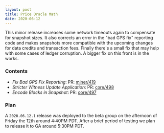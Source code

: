 ```yaml
---
layout: post
title: Price Oracle Math
date: 2020-06-12
---
```


This minor release increases some network timeouts again to compensate for snapshot sizes. It also
corrects an error in the "bad GPS fix" reporting code and makes snapshots more compatible with the
upcoming changes for data credits and transaction fees. Finally there's a small fix that may help
with some cases of ledger corruption. A bigger fix on this front is in the works.

<!--truncate-->

### Contents

- _Fix Bad GPS Fix Reporting_: PR: [miner/419](https://github.com/helium/miner/pull/419)
- _Stricter Witness Update Application_: PR:
  [core/498](https://github.com/helium/blockchain-core/pull/498)
- _Encode Blocks in Snapshot_: PR: [core/497](https://github.com/helium/blockchain-core/pull/497)

### Plan

A `2020.06.12.1` release was deployed to the beta group on the afternoon of Friday the 12th around
4:40PM PDT. After a brief period of testing we plan to release it to GA around 5:30PM PDT.
